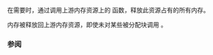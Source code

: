 {{cpp/memory/synchronized_pool_resource/title|release}}
{{cpp/memory/synchronized_pool_resource/navbar}}
{{dcl begin}}
{{dcl|since=c++17| 1=
void release();
}}
{{dcl end}}

在需要时，通过调用上游内存资源上的 {{tt|deallocate}} 函数，释放此资源占有的所有内存。

内存被释放回上游内存资源，即使未对某些被分配块调用 {{tt|deallocate}}。

=== 参阅 ===
{{dsc begin}}
{{dsc inc|cpp/memory/memory_resource/dsc deallocate}}
{{dsc end}}

{{langlinks|en|es|ja|ru}}